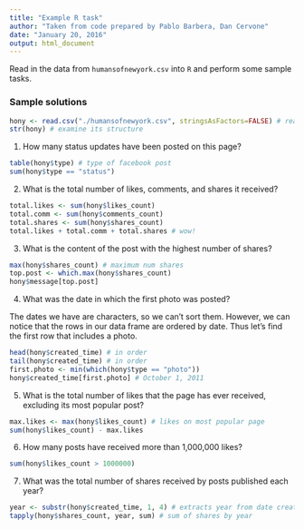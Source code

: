 ```yaml
---
title: "Example R task"
author: "Taken from code prepared by Pablo Barbera, Dan Cervone"
date: "January 20, 2016"
output: html_document
---
```


Read in the data from `humansofnewyork.csv` into `R` and perform some sample tasks.

### Sample solutions


```r
hony <- read.csv("./humansofnewyork.csv", stringsAsFactors=FALSE) # read in data, character vectors treated as character vectors (not factors)
str(hony) # examine its structure
```


1. How many status updates have been posted on this page?

```r
table(hony$type) # type of facebook post
sum(hony$type == "status")
```

2. What is the total number of likes, comments, and shares it received?

```r
total.likes <- sum(hony$likes_count)
total.comm <- sum(hony$comments_count)
total.shares <- sum(hony$shares_count)
total.likes + total.comm + total.shares # wow!
```

3. What is the content of the post with the highest number of shares?

```r
max(hony$shares_count) # maximum num shares
top.post <- which.max(hony$shares_count)
hony$message[top.post]
```

4. What was the date in which the first photo was posted?

The dates we have are characters, so we can't sort them. However, we can notice that the rows in our data frame are ordered by date. Thus let's find the first row that includes a photo.

```r
head(hony$created_time) # in order
tail(hony$created_time) # in order
first.photo <- min(which(hony$type == "photo"))
hony$created_time[first.photo] # October 1, 2011
```

5. What is the total number of likes that the page has ever received, excluding its most popular post?

```r
max.likes <- max(hony$likes_count) # likes on most popular page
sum(hony$likes_count) - max.likes
```

6. How many posts have received more than 1,000,000 likes?

```r
sum(hony$likes_count > 1000000)
```

7. What was the total number of shares received by posts published each year?

```r
year <- substr(hony$created_time, 1, 4) # extracts year from date created variable
tapply(hony$shares_count, year, sum) # sum of shares by year
```
